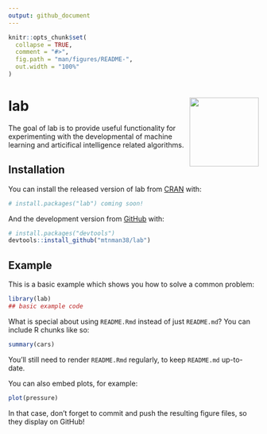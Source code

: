 ```yaml
---
output: github_document
---
```


<!-- README.md is generated from README.Rmd. Please edit that file -->

```r
knitr::opts_chunk$set(
  collapse = TRUE,
  comment = "#>",
  fig.path = "man/figures/README-",
  out.width = "100%"
)
```
# lab <img src='man/figures/logo.png' align="right" height="139" />

<!-- badges: start -->
<!-- badges: end -->

The goal of lab is to provide useful functionality for experimenting with the developmental of machine learning and articifical intelligence related algorithms.

## Installation

You can install the released version of lab from [CRAN](https://CRAN.R-project.org) with:

``` r
# install.packages("lab") coming soon!
```

And the development version from [GitHub](https://github.com/) with:

``` r
# install.packages("devtools")
devtools::install_github("mtnman38/lab")
```
## Example

This is a basic example which shows you how to solve a common problem:

```r
library(lab)
## basic example code
```

What is special about using `README.Rmd` instead of just `README.md`? You can include R chunks like so:

```r
summary(cars)
```

You'll still need to render `README.Rmd` regularly, to keep `README.md` up-to-date.

You can also embed plots, for example:

```r
plot(pressure)
```

In that case, don't forget to commit and push the resulting figure files, so they display on GitHub!
